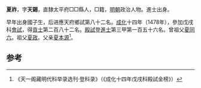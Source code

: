 '''夏祚'''，字'''天錫'''，直隸太平府□□縣人，□籍，[[明朝|明朝]]政治人物。進士出身。

早年出身國子生，后进應天府鄉試第八十二名。[[成化|成化]]十四年（1478年），參加戊戌科[[會試|會試]]，得[[貢士|貢士]]第二百八十二名。[[殿試|殿試]]登[[進士|進士]]第三甲第一百五十六名。曾祖父[[夏同六|夏同六]]。祖父[[夏政|夏政]]。父亲[[夏本源|夏本源]]<ref>《天一阁藏明代科举录选刊·登科录》（《成化十四年戊戌科殿試金榜》）</ref>。

==参考==
{{reflist}}
{{明朝人物小作品}}
{{成化十四年戊戌科殿試金榜}}